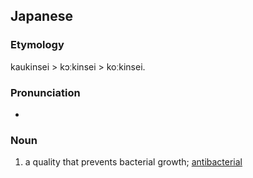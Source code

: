 ==Japanese==
{{ja-kanjitab|こう|きん|せい|yomi=on}}

===Etymology===
kaukinsei > kɔːkinsei > koːkinsei. {{suffix|抗菌|性|lang=ja|tr1=kōkin|t1=antibacterial|tr2=sei|t2=-ness|sort=かうきんせい}}

===Pronunciation===
* {{IPA|/koːkinsei/|lang=ja}}

===Noun===
{{ja-noun|こうきんせい|hhira=かうきんせい}}

# a quality that prevents bacterial growth; [[antibacterial]]